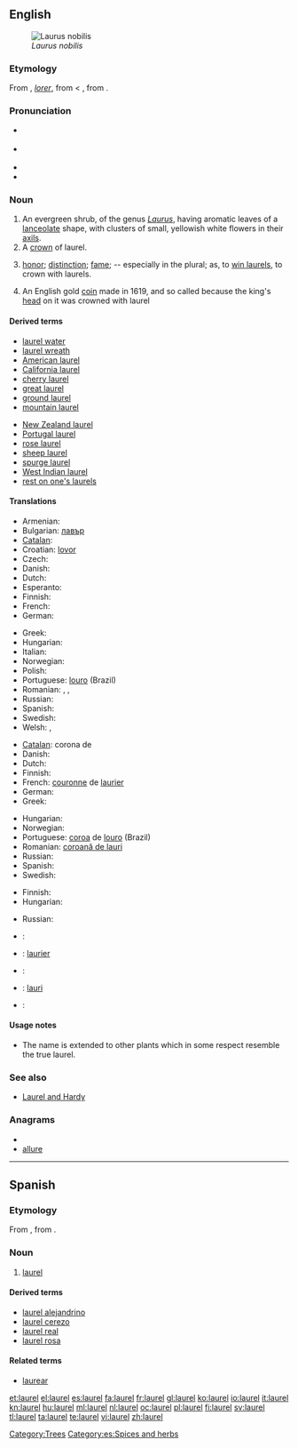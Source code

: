 {{also|Laurel}}
==English==
{{wikipedia}}
[[Image:Laurier.jpg|thumb|''Laurus nobilis'']]

===Etymology===
From {{etyl|enm}} {{term|lorrer|lang=ang}}, {{etyl|xno}} ''[[lorer]]'', from {{etyl|fro}} {{term|lorier|lang=fro}} < {{term|lor|lang=fro}}, from {{etyl|la}} {{term|laurus||laurel|lang=la}}.

===Pronunciation===
* {{a|UK}} {{IPA|/ˈlɒɹ.əl/|/ˈlɔːɹ.əl/}}
* {{a|US}} {{IPA|/ˈlɔɹ.əl/}}
* {{audio|en-us-laurel.ogg|Audio (US)}}
* {{rhymes|ɒrəl}}

===Noun===
{{en-noun}}

# An evergreen shrub, of the genus ''[[Laurus]]'', having aromatic leaves of a [[lanceolate]] shape, with clusters of small, yellowish white flowers in their [[axil]]s.
# A [[crown]] of laurel.
# {{figuratively}} [[honor]]; [[distinction]]; [[fame]]; -- especially in the plural; as, to [[win laurels]], to crown with laurels.
# An English gold [[coin]] made in 1619, and so called because the king's [[head]] on it was crowned with laurel

====Derived terms====
{{top2}}
* [[laurel water]]
* [[laurel wreath]]
* [[American laurel]]
* [[California laurel]]
* [[cherry laurel]]
* [[great laurel]]
* [[ground laurel]]
* [[mountain laurel]]
{{mid2}}
* [[New Zealand laurel]]
* [[Portugal laurel]]
* [[rose laurel]]
* [[sheep laurel]]
* [[spurge laurel]]
* [[West Indian laurel]]
* [[rest on one's laurels]]
{{bottom}}

====Translations====
{{trans-top|evergreen shrub, of the genus ''Laurus''}}
* Armenian: {{t-|hy|դափնի|tr=dap’ni}}
* Bulgarian: [[лавър]] {{m}}
* [[Catalan]]: {{t|ca|llorer|m}}
* Croatian: [[lovor]] {{g|Croatian}}
* Czech: {{t-|cs|vavřín|m}}
* Danish: {{t-|da|laurbær|n|c}}
* Dutch: {{t+|nl|laurier|m}}
* Esperanto: {{t-|eo|laŭro|xs=Esperanto}}
* Finnish: {{t+|fi|laakeri}}
* French: {{t+|fr|laurier|m}}
* German: {{t+|de|Lorbeer|m}}
{{trans-mid}}
* Greek: {{t|el|δάφνη|f|tr=δafni}}
* Hungarian: {{t+|hu|babér}}
* Italian: {{t+|it|alloro|m}}
* Norwegian: {{t-|no|laurbær|n}}
* Polish: {{t-|pl|wawrzyn|m}}
* Portuguese: [[louro]] {{m}} (Brazil)
* Romanian: ,  {{t+|ro|laur|m}},  {{t+|ro|dafin|m}}
* Russian: {{t+|ru|лавр|m|tr=lavr}}
* Spanish: {{t+|es|laurel|m}}
* Swedish: {{t+|sv|lager}}
* Welsh: {{t|cy|llawryf|m|xs=Welsh}},  {{t|cy|llawryfoedd|p|xs=Welsh}}
{{trans-bottom}}

{{trans-top|crown of laurel}}
* [[Catalan]]: corona de {{t|ca|llorer}}
* Danish: {{t|da|laurbærkrans|c}}
* Dutch: {{t|nl|laurierkroon|m|f}}
* Finnish: {{t+|fi|laakeriseppele}}
* French: [[couronne]] de [[laurier]]
* German: {{t|de|Lorbeerkranz|m}}
* Greek: {{t|el|κότινος|m|tr=kótinos}}
{{trans-mid}}
* Hungarian: {{t|hu|babérkoszorú}}
* Norwegian: {{t|no|laurbærkrans|m}}
* Portuguese: [[coroa]] de [[louro]] (Brazil)
* Romanian: [[coroană de lauri]]
* Russian: {{t|ru|лавровый венок|m|tr=lávrovyj v'enók}}
* Spanish: {{t|es|corona de laurel|f}}
* Swedish: {{t|sv|lagerkrans}}
{{trans-bottom}}

{{trans-top|honor, distinction}}
* Finnish: {{t+|fi|laakeri|p|alt=laakerit}}
* Hungarian: {{t|hu|babérkoszorú}}
{{trans-mid}}
* Russian: {{t|ru|лавры|m|p|tr=lávry}}
{{trans-bottom}}

{{checktrans-top}}
* {{ttbc|Armenian}}: {{t|hy|դափնեպսակ|tr=dap’nepsak}}
* {{ttbc|fr}}: [[laurier]]
* {{ttbc|Italian}}: {{t+|it|allori|m|p}}
* {{ttbc|Romanian}}: [[lauri]]
* {{ttbc|Spanish}}: {{t-|es|laureles}}
{{trans-bottom}}

====Usage notes====
* The name is extended to other plants which in some respect resemble the true laurel.

===See also===
* [[Laurel and Hardy]]

===Anagrams===
* {{alphagram|aellru}}
* [[allure#English|allure]]

[[Category:Trees]]

----

==Spanish==

===Etymology===
From {{etyl|fro|es}} {{term|laurier|lang=fro}}, from {{etyl|la|es}} {{term|laurus||laurel|lang=la}}.

===Noun===
{{es-noun-m|pl=laureles}}

# {{plants|lang=es}} [[#English|laurel]]

====Derived terms====
* [[laurel alejandrino]]
* [[laurel cerezo]]
* [[laurel real]]
* [[laurel rosa]]

====Related terms====
* [[laurear]]

[[Category:es:Spices and herbs]]

[[et:laurel]]
[[el:laurel]]
[[es:laurel]]
[[fa:laurel]]
[[fr:laurel]]
[[gl:laurel]]
[[ko:laurel]]
[[io:laurel]]
[[it:laurel]]
[[kn:laurel]]
[[hu:laurel]]
[[ml:laurel]]
[[nl:laurel]]
[[oc:laurel]]
[[pl:laurel]]
[[fi:laurel]]
[[sv:laurel]]
[[tl:laurel]]
[[ta:laurel]]
[[te:laurel]]
[[vi:laurel]]
[[zh:laurel]]
